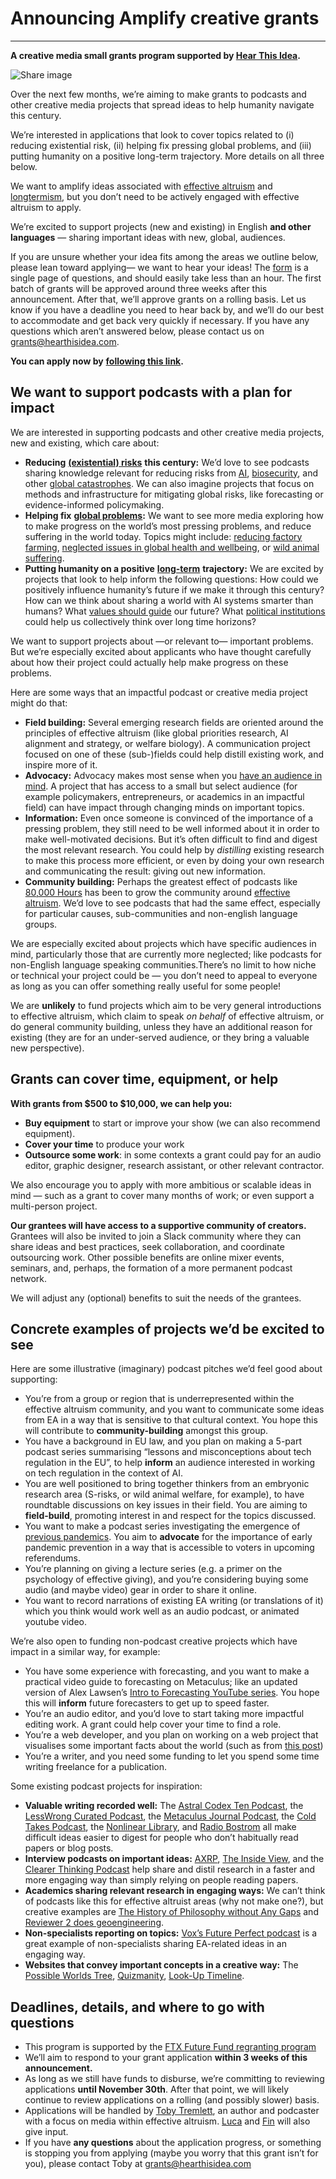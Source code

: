 
<Layout>
<Seo title="Grants" myStaticFeaturedImage="/grants.png"/>

<h1>Announcing Amplify creative grants</h1>
<hr className="line" />
<div className="advice">

**A creative media small grants program supported by [Hear This Idea](https://hearthisidea.com/).**



<div class="episode-image_variable max-600">


![Share image](../images/grants/grants-banner.png)

</div>

Over the next few months, we’re aiming to make grants to podcasts and other creative media projects that spread ideas to help humanity navigate this century. 

We’re interested in applications that look to cover topics related to (i) reducing existential risk, (ii) helping fix pressing global problems, and (iii) putting humanity on a positive long-term trajectory. More details on all three below.

We want to amplify ideas associated with [effective altruism](https://www.effectivealtruism.org/) and [longtermism](https://longtermism.com/), but you don’t need to be actively engaged with effective altruism to apply.

We’re excited to support projects (new and existing) in English **and other languages** — sharing important ideas with new, global, audiences. 

If you are unsure whether your idea fits among the areas we outline below, please lean toward applying— we want to hear your ideas! The [form](https://grants.hearthisidea.com/apply) is a single page of questions, and should easily take less than an hour. The first batch of grants will be approved around three weeks after this announcement. After that, we’ll approve grants on a rolling basis. Let us know if you have a deadline you need to hear back by, and we’ll do our best to accommodate and get back very quickly if necessary. If you have any questions which aren’t answered below, please contact us on [grants@hearthisidea.com](mailto:grants@hearthisidea.com).

**You can apply now by** [**following this link**](https://grants.hearthisidea.com/apply)**.**

## We want to support podcasts with a plan for impact

We are interested in supporting podcasts and other creative media projects, new and existing, which care about:

- **Reducing** [**(existential) risks**](https://www.fhi.ox.ac.uk/Existential-risk-and-existential-hope.pdf) **this century:** We’d love to see podcasts sharing knowledge relevant for reducing risks from [AI](https://80000hours.org/problem-profiles/artificial-intelligence/), [biosecurity](https://80000hours.org/problem-profiles/preventing-catastrophic-pandemics/), and other [global catastrophes](https://80000hours.org/problem-profiles/). We can also imagine projects that focus on methods and infrastructure for mitigating global risks, like forecasting or evidence-informed policymaking.
- **Helping fix** [**global problems**](https://80000hours.org/problem-profiles/)**:** We want to see more media exploring how to make progress on the world’s most pressing problems, and reduce suffering in the world today. Topics might include: [reducing factory farming](https://80000hours.org/problem-profiles/factory-farming/), [neglected issues in global health and wellbeing](https://80000hours.org/problem-profiles/health-in-poor-countries/), or [wild animal suffering](https://80000hours.org/problem-profiles/wild-animal-welfare/). 
- **Putting humanity on a positive** [**long-term**](https://www.bbc.com/future/article/20220805-what-is-longtermism-and-why-does-it-matter) **trajectory:** We are excited by projects that look to help inform the following questions: How could we positively influence humanity’s future if we make it through this century? How can we think about sharing a world with AI systems smarter than humans? What [values should guide](https://80000hours.org/problem-profiles/promoting-positive-values/) our future? What [political institutions](https://globalprioritiesinstitute.org/wp-content/uploads/Tyler-M-John-and-William-MacAskill_Longtermist-institutional-reform.pdf) could help us collectively think over long time horizons?

We want to support projects about —or relevant to— important problems. But we’re especially excited about applicants who have thought carefully about how their project could actually help make progress on these problems.

Here are some ways that an impactful podcast or creative media project might do that: 

- **Field building:** Several emerging research fields are oriented around the principles of effective altruism (like global priorities research, AI alignment and strategy, or welfare biology). A communication project focused on one of these (sub-)fields could help distill existing work, and inspire more of it.
- **Advocacy:** Advocacy makes most sense when you [have an audience in mind](https://kk.org/thetechnium/1000-true-fans/). A project that has access to a small but select audience (for example policymakers, entrepreneurs, or academics in an impactful field) can have impact through changing minds on important topics. 
- **Information:** Even once someone is convinced of the importance of a pressing problem, they still need to be well informed about it in order to make well-motivated decisions. But it’s often difficult to find and digest the most relevant research. You could help by *distilling* existing research to make this process more efficient, or even by doing your own research and communicating the result: giving out new information.
- **Community building:** Perhaps the greatest effect of podcasts like [80,000 Hours](https://80000hours.org/podcast/) has been to grow the community around [effective altruism](https://www.effectivealtruism.org/). We’d love to see podcasts that had the same effect, especially for particular causes, sub-communities and non-english language groups.

We are especially excited about projects which have specific audiences in mind, particularly those that are currently more neglected; like podcasts for non-English language speaking communities.There’s no limit to how niche or technical your project could be — you don’t need to appeal to everyone as long as you can offer something really useful for some people!

We are **unlikely** to fund projects which aim to be very general introductions to effective altruism, which claim to speak *on behalf* of effective altruism, or do general community building, unless they have an additional reason for existing (they are for an under-served audience, or they bring a valuable new perspective).

## Grants can cover time, equipment, or help

**With grants from $500 to $10,000, we can help you:**

- **Buy equipment** to start or improve your show (we can also recommend equipment).
- **Cover your time** to produce your work
- **Outsource some work**: in some contexts a grant could pay for an audio editor, graphic designer, research assistant, or other relevant contractor.

We also encourage you to apply with more ambitious or scalable ideas in mind — such as a grant to cover many months of work; or even support a multi-person project. 

**Our grantees will have access to a supportive community of creators.** Grantees will also be invited to join a Slack community where they can share ideas and best practices, seek collaboration, and coordinate outsourcing work. Other possible benefits are online mixer events, seminars, and, perhaps, the formation of a more permanent podcast network. 

We will adjust any (optional) benefits to suit the needs of the grantees.

## Concrete examples of projects we’d be excited to see

Here are some illustrative (imaginary) podcast pitches we’d feel good about supporting: 

- You’re from a group or region that is underrepresented within the effective altruism community, and you want to communicate some ideas from EA in a way that is sensitive to that cultural context. You hope this will contribute to **community-building** amongst this group. 
- You have a background in EU law, and you plan on making a 5-part podcast series summarising “lessons and misconceptions about tech regulation in the EU”, to help **inform** an audience interested in working on tech regulation in the context of AI. 
- You are well positioned to bring together thinkers from an embryonic research area (S-risks, or wild animal welfare, for example), to have roundtable discussions on key issues in their field. You are aiming to **field-build**, promoting interest in and respect for the topics discussed. 
- You want to make a podcast series investigating the emergence of [previous pandemics](https://en.wikipedia.org/wiki/1977_Russian_flu). You aim to **advocate** for the importance of early pandemic prevention in a way that is accessible to voters in upcoming referendums.
- You’re planning on giving a lecture series (e.g. a primer on the psychology of effective giving), and you’re considering buying some audio (and maybe video) gear in order to share it online. 
- You want to record narrations of existing EA writing (or translations of it) which you think would work well as an audio podcast, or animated youtube video.

We’re also open to funding non-podcast creative projects which have impact in a similar way, for example:

- You have some experience with forecasting, and you want to make a practical video guide to forecasting on Metaculus; like an updated version of Alex Lawsen’s [Intro to Forecasting YouTube series](https://www.youtube.com/watch?v=e6Q7Ez3PkOw). You hope this will **inform** future forecasters to get up to speed faster. 
- You’re an audio editor, and you’d love to start taking more impactful editing work. A grant could help cover your time to find a role.
- You’re a web developer, and you plan on working on a web project that visualises some important facts about the world (such as from [this post](https://forum.effectivealtruism.org/posts/rXYW9GPsmwZYu3doX/what-happens-on-the-average-day))
- You’re a writer, and you need some funding to let you spend some time writing freelance for a publication. 

Some existing podcast projects for inspiration:

- **Valuable writing recorded well:** The [Astral Codex Ten Podcast](https://sscpodcast.libsyn.com/), the [LessWrong Curated Podcast](https://www.lesswrong.com/posts/kDjKF2yFhFEWe4hgC/announcing-the-lesswrong-curated-podcast), the [Metaculus Journal Podcast](https://www.metaculus.com/questions/11102/introducing-the-metaculus-journal-podcast/), the [Cold Takes Podcast](https://www.cold-takes.com/), the [Nonlinear Library](https://forum.effectivealtruism.org/posts/JTZTBienqWEAjGDRv/listen-to-more-ea-content-with-the-nonlinear-library), and [Radio Bostrom](https://radiobostrom.com/) all make difficult ideas easier to digest for people who don’t habitually read papers or blog posts. 
- **Interview podcasts on important ideas:** [AXRP](https://axrp.net/), [The Inside View](https://www.youtube.com/channel/UCb9F9_uV24PGj6x63PhXEVw), and the [Clearer Thinking Podcast](https://www.clearerthinking.org/podcast) help share and distil research in a faster and more engaging way than simply relying on people reading papers.
- **Academics sharing relevant research in engaging ways:** We can’t think of podcasts like this for effective altruist areas (why not make one?), but creative examples are [The History of Philosophy without Any Gaps](https://historyofphilosophy.net/) and [Reviewer 2 does geoengineering](https://podcasts.apple.com/us/podcast/reviewer-2-does-geoengineering/id1529459393). 
- **Non-specialists reporting on topics:** [Vox’s Future Perfect podcast](https://www.vox.com/future-perfect-podcast) is a great example of non-specialists sharing EA-related ideas in an engaging way.
- **Websites that convey important concepts in a creative way:** The [Possible Worlds Tree](https://possibleworldstree.com/), [Quizmanity](https://www.quizmanity.org/), [Look-Up Timeline](https://madeleinemc.github.io/look-up/).

## Deadlines, details, and where to go with questions

- This program is supported by the [FTX Future Fund regranting program](https://ftxfuturefund.org/announcing-our-regranting-program/)
- We’ll aim to respond to your grant application **within 3 weeks of this announcement.**
- As long as we still have funds to disburse, we’re committing to reviewing applications **until November 30th**. After that point, we will likely continue to review applications on a rolling (and possibly slower) basis.
- Applications will be handled by [Toby Tremlett](https://twitter.com/toby_tremlett), an author and podcaster with a focus on media within effective altruism. [Luca](https://www.lucarighetti.com/) and [Fin](https://www.finmoorhouse.com/) will also give input.
- If you have **any questions** about the application progress, or something is stopping you from applying (maybe you worry that this grant isn’t for you), please contact Toby at [grants@hearthisidea.com](mailto:grants@hearthisidea.com)

</div>
</Layout>

